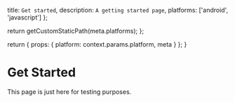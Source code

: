 
  title: `Get started`,
  description: `A getting started page`,
  platforms: ['android', 'javascript']
};

  return getCustomStaticPath(meta.platforms);
};

  return {
    props: {
      platform: context.params.platform,
      meta
    }
  };
}

# Get Started 

This page is just here for testing purposes.



